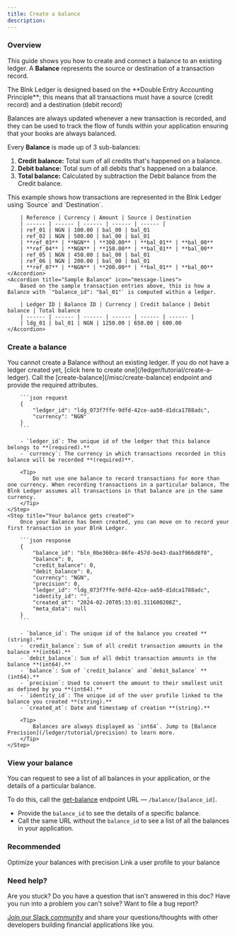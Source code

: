 ```yaml
---
title: Create a balance
description:
---
```

### Overview
This guide shows you how to create and connect a balance to an existing ledger. A **Balance** represents the source or destination of a transaction record.

<Note>
	The Blnk Ledger is designed based on the **Double Entry Accounting Principle**; this means that all transactions must have a source (credit record) and a destination (debit record)
</Note>

Balances are always updated whenever a new transaction is recorded, and they can be used to track the flow of funds within your application ensuring that your books are always balanced.

Every **Balance** is made up of 3 sub-balances:

1. **Credit balance:** Total sum of all credits that's happened on a balance. 
2. **Debit balance:** Total sum of all debits that's happened on a balance.
3. **Total balance:** Calculated by subtraction the Debit balance from the Credit balance.

<AccordionGroup>
	<Accordion title="Sample transaction entries" icon="message-lines">
		This example shows how transactions are represented in the Blnk Ledger using `Source` and `Destination`.
		
		| Reference | Currency | Amount | Source | Destination 
		| ------ | ------ | ------ | ------ | ------ | 
		| ref_01 | NGN | 100.00 | bal_00 | bal_01
		| ref_02 | NGN | 500.00 | bal_00 | bal_01
		| **ref_03** | **NGN** | **300.00** | **bal_01** | **bal_00**
		| **ref_04** | **NGN** | **150.00** | **bal_01** | **bal_00**
		| ref_05 | NGN | 450.00 | bal_00 | bal_01
		| ref_06 | NGN | 200.00 | bal_00 | bal_01
		| **ref_07** | **NGN** | **200.00** | **bal_01** | **bal_00**
	</Accordion>
	<Accordion title="Sample Balance" icon="message-lines">
		Based on the sample transaction entries above, this is how a Balance with `"balance_id": "bal_01"` is computed within a ledger.
		
		| Ledger ID | Balance ID | Currency | Credit balance | Debit balance | Total balance
		| ------ | ------ | ------ | ------ | ------ | ------ |
		| ldg_01 | bal_01 | NGN | 1250.00 | 650.00 | 600.00
	</Accordion>
</AccordionGroup>

### Create a balance

<Steps>
	<Step title="Create a ledger">
		You cannot create a Balance without an existing ledger. If you do not have a ledger created yet, [click here to create one](/ledger/tutorial/create-a-ledger).
	</Step>
	<Step title="Create a balance">
		Call the [create-balance](/misc/create-balance) endpoint and provide the required attributes.
		
		```json request
		{
		    "ledger_id": "ldg_073f7ffe-9dfd-42ce-aa50-d1dca1788adc",
		    "currency": "NGN"
		}
		```
		
		- `ledger_id`: The unique id of the ledger that this balance belongs to **(required).**
		- `currency`: The currency in which transactions recorded in this balance will be recorded **(required)**. 
		
		<Tip>
			Do not use one balance to record transactions for more than one currency. When recording transactions in a particular balance, The Blnk Ledger assumes all transactions in that balance are in the same currency. 
		</Tip>
	</Step>
	<Step title="Your balance gets created">
		Once your Balance has been created, you can move on to record your first transaction in your Blnk Ledger.
		
		```json response
		{
		    "balance_id": "bln_0be360ca-86fe-457d-be43-daa3f966d8f0",
		    "balance": 0,
		    "credit_balance": 0,
		    "debit_balance": 0,
		    "currency": "NGN",
		    "precision": 0,
		    "ledger_id": "ldg_073f7ffe-9dfd-42ce-aa50-d1dca1788adc",
		    "identity_id": "",
		    "created_at": "2024-02-20T05:33:01.311600208Z",
		    "meta_data": null
		}
		```
		
		- `balance_id`: The unique id of the balance you created **(string).**
		- `credit_balance`: Sum of all credit transaction amounts in the balance **(int64).**
		- `debit_balance`: Sum of all debit transaction amounts in the balance **(int64).**
		- `balance`: Sum of `credit_balance` and `debit_balance` **(int64).**
		- `precision`: Used to convert the amount to their smallest unit as defined by you **(int64).**
		- `identity_id`: The unique id of the user profile linked to the balance you created **(string).**
		- `created_at`: Date and timestamp of creation **(string).**
		
		<Tip>
			Balances are always displayed as `int64`. Jump to [Balance Precision](/ledger/tutorial/precision) to learn more.
		</Tip>
	</Step>
</Steps>

### View your balance

You can request to see a list of all balances in your application, or the details of a particular balance.

To do this, call the [get-balance](/misc/get-balance) endpoint URL — `/balance/[balance_id]`.

- Provide the `balance_id` to see the details of a specific balance.
- Call the same URL without the `balance_id` to see a list of all the balances in your application.

### Recommended

<CardGroup>
	<Card title="Set up your balance precision" icon="book-open-cover" href="/ledger/tutorial/precision">
        Optimize your balances with precision
    </Card>
    <Card title="Introduction to Identity" icon="book-open-cover" href="/#">
        Link a user profile to your balance
    </Card>
</CardGroup>

### Need help?

Are you stuck? Do you have a question that isn't answered in this doc? Have you run into a problem you can't solve? Want to file a bug report?

[Join our Slack community](https://join.slack.com/t/newworkspace-1tr5864/shared_invite/zt-2d9oejhwl-6VJsXV7Vmy0mCX2vzBXnWA) and share your questions/thoughts with other developers building financial applications like you.
